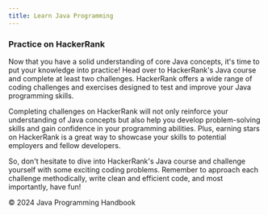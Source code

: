 ```yaml
---
title: Learn Java Programming
---
```


### Practice on HackerRank

Now that you have a solid understanding of core Java concepts, it's time to put your knowledge into practice! Head over to HackerRank's Java course and complete at least two challenges. HackerRank offers a wide range of coding challenges and exercises designed to test and improve your Java programming skills.

Completing challenges on HackerRank will not only reinforce your understanding of Java concepts but also help you develop problem-solving skills and gain confidence in your programming abilities. Plus, earning stars on HackerRank is a great way to showcase your skills to potential employers and fellow developers.

So, don't hesitate to dive into HackerRank's Java course and challenge yourself with some exciting coding problems. Remember to approach each challenge methodically, write clean and efficient code, and most importantly, have fun!

<footer>
  &copy; 2024 Java Programming Handbook
</footer>
